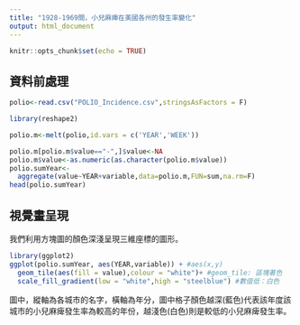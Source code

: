 ```yaml
---
title: "1928-1969間，小兒麻痺在美國各州的發生率變化"
output: html_document
---
```


```r
knitr::opts_chunk$set(echo = TRUE)
```

## 資料前處理


```r

polio<-read.csv("POLIO_Incidence.csv",stringsAsFactors = F)

library(reshape2)

polio.m<-melt(polio,id.vars = c('YEAR','WEEK'))

polio.m[polio.m$value=="-",]$value<-NA 
polio.m$value<-as.numeric(as.character(polio.m$value)) 
polio.sumYear<- 
  aggregate(value~YEAR+variable,data=polio.m,FUN=sum,na.rm=F) 
head(polio.sumYear)

```

## 視覺畫呈現

我們利用方塊圖的顏色深淺呈現三維座標的圖形。

```r
library(ggplot2)
ggplot(polio.sumYear, aes(YEAR,variable)) + #aes(x,y)
  geom_tile(aes(fill = value),colour = "white")+ #geom_tile: 區塊著色
  scale_fill_gradient(low = "white",high = "steelblue") #數值低：白色

```

圖中，縱軸為各城市的名字，橫軸為年分，圖中格子顏色越深(藍色)代表該年度該城市的小兒麻痺發生率為較高的年份，越淺色(白色)則是較低的小兒麻痺發生率。

